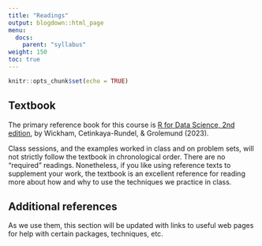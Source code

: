```yaml
---
title: "Readings"
output: blogdown::html_page
menu:
  docs:
    parent: "syllabus"
weight: 150
toc: true
---
```


```r
knitr::opts_chunk$set(echo = TRUE)
```

## Textbook

The primary reference book for this course is [R for Data Science, 2nd edition](https://r4ds.hadley.nz), by Wickham, Cetinkaya-Rundel, & Grolemund (2023).

Class sessions, and the examples worked in class and on problem sets, will not strictly follow the textbook in chronological order. There are no "required" readings. Nonetheless, if you like using reference texts to supplement your work, the textbook is an excellent reference for reading more about how and why to use the techniques we practice in class.

## Additional references

As we use them, this section will be updated with links to useful web pages for help with certain packages, techniques, etc.
